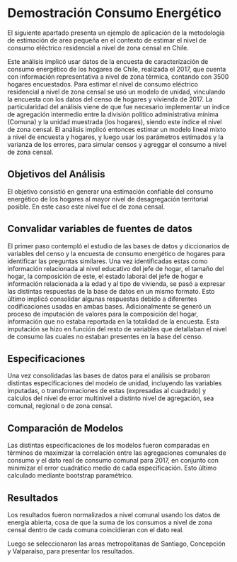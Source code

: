 # Demostración Consumo Energético

El siguiente apartado presenta un ejemplo de aplicación de la metodología de estimación de area pequeña en el contexto de estimar el nivel de consumo eléctrico residencial a nivel de zona censal en Chile.

Este análisis implicó usar datos de la encuesta de caracterízación de consumo energético de los hogares de Chile, realizada el 2017, que cuenta con información representativa a nivel de zona térmica, contando con 3500 hogares encuestados. Para estimar el nivel de consumo eléctrico residencial a nivel de zona censal se usó un modelo de unidad, vinculando la encuesta con los datos del censo de hogares y vivienda de 2017. La particularidad del análisis viene de que fue necesario implementar un indice de agregación intermedio entre la división político administrativa mínima (Comuna) y la unidad muestrada (los hogares), siendo este índice el nivel de zona censal. El análisis implicó entonces estimar un modelo lineal mixto a nivel de encuesta y hogares, y luego usar los parámetros estimados y la varianza de los errores, para simular censos y agreggar el consumo a nivel de zona censal.

## Objetivos del Análisis

El objetivo consistió en generar una estimación confiable del consumo energético de los hogares al mayor nivel de desagregación territorial posible. En este caso este nivel fue el de zona censal.

## Convalidar variables de fuentes de datos

El primer paso contempló el estudio de las bases de datos y diccionarios de variables del censo y la encuesta de consumo energético de hogares para identificar las preguntas similares. Una vez identificadas estas como información relacionada al nivel educativo del jefe de hogar, el tamaño del hogar, la composición de este, el estado laboral del jefe de hogar e información relacionada a la edad y al tipo de vivienda, se pasó a expresar las distintas respuestas de la base de datos en un mismo formato. Esto último implicó consolidar algunas respuestas debido a diferentes codificaciones usadas en ambas bases. Adicionalmente se generó un proceso de imputación de valores para la composición del hogar, información que no estaba reportada en la totalidad de la encuesta. Esta imputación se hizo en función del resto de variables que detallaban el nivel de consumo las cuales no estaban presentes en la base del censo.

## Especificaciones

Una vez consolidadas las bases de datos para el análisis se probaron distintas especificaciones del modelo de unidad, incluyendo las variables imputadas, o transformaciones de estas (expresadas al cuadrado) y calculos del nivel de error multinivel a distinto nivel de agregación, sea comunal, regional o de zona censal.

## Comparación de Modelos

Las distintas especificaciones de los modelos fueron comparadas en términos de maximizar la correlación entre las agregaciones comunales de consumo y el dato real de consumo comunal para 2017, en conjunto con minimizar el error cuadrático medio de cada especificación. Esto último calculado mediante bootstrap paramétrico.

## Resultados

Los resultados fueron normalizados a nivel comunal usando los datos de energía abierta, cosa de que la suma de los consumos a nivel de zona censal dentro de cada comuna coincidieran con el dato real.

Luego se seleccionaron las areas metropolitanas de Santiago, Concepción y Valparaíso, para presentar los resultados.

